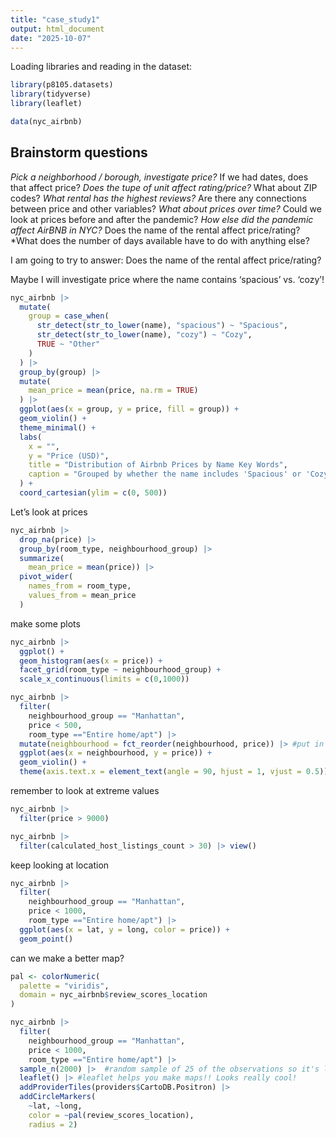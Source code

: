 ```yaml
---
title: "case_study1"
output: html_document
date: "2025-10-07"
---
```


Loading libraries and reading in the dataset:

```r
library(p8105.datasets)
library(tidyverse)
library(leaflet)

data(nyc_airbnb)
```

## Brainstorm questions

*Pick a neighborhood / borough, investigate price?
  *If we had dates, does that affect price?
*Does the tupe of unit affect rating/price?
*What about ZIP codes?
*What rental has the highest reviews?
*Are there any connections between price and other variables?
*What about prices over time?
  *Could we look at prices before and after the pandemic?
*How else did the pandemic affect AirBNB in NYC?
*Does the name of the rental affect price/rating?
*What does the number of days available have to do with anything else?


I am going to try to answer: Does the name of the rental affect price/rating?

Maybe I will investigate price where the name contains 'spacious' vs. 'cozy'!

```r
nyc_airbnb |> 
  mutate(
    group = case_when(
      str_detect(str_to_lower(name), "spacious") ~ "Spacious",
      str_detect(str_to_lower(name), "cozy") ~ "Cozy",
      TRUE ~ "Other"
    )
  ) |> 
  group_by(group) |> 
  mutate(
    mean_price = mean(price, na.rm = TRUE)
  ) |> 
  ggplot(aes(x = group, y = price, fill = group)) + 
  geom_violin() +
  theme_minimal() +
  labs(
    x = "",
    y = "Price (USD)",
    title = "Distribution of Airbnb Prices by Name Key Words",
    caption = "Grouped by whether the name includes 'Spacious' or 'Cozy'"
  ) +
  coord_cartesian(ylim = c(0, 500))


```


Let's look at prices

```r
nyc_airbnb |> 
  drop_na(price) |> 
  group_by(room_type, neighbourhood_group) |> 
  summarize(
    mean_price = mean(price)) |> 
  pivot_wider(
    names_from = room_type,
    values_from = mean_price
  )
```

make some plots

```r
nyc_airbnb |> 
  ggplot() +
  geom_histogram(aes(x = price)) +
  facet_grid(room_type ~ neighbourhood_group) +
  scale_x_continuous(limits = c(0,1000))
```



```r
nyc_airbnb |> 
  filter(
    neighbourhood_group == "Manhattan",
    price < 500,
    room_type =="Entire home/apt") |> 
  mutate(neighbourhood = fct_reorder(neighbourhood, price)) |> #put in order from lowest to highest price
  ggplot(aes(x = neighbourhood, y = price)) +
  geom_violin() +
  theme(axis.text.x = element_text(angle = 90, hjust = 1, vjust = 0.5))
```


remember to look at extreme values

```r
nyc_airbnb |> 
  filter(price > 9000)
```

```r
nyc_airbnb |> 
  filter(calculated_host_listings_count > 30) |> view()
```

keep looking at location

```r
nyc_airbnb |> 
  filter(
    neighbourhood_group == "Manhattan",
    price < 1000,
    room_type =="Entire home/apt") |> 
  ggplot(aes(x = lat, y = long, color = price)) +
  geom_point()
```

can we make a better map?

```r
pal <- colorNumeric(
  palette = "viridis",
  domain = nyc_airbnb$review_scores_location
)

nyc_airbnb |> 
  filter(
    neighbourhood_group == "Manhattan",
    price < 1000,
    room_type =="Entire home/apt") |>
  sample_n(2000) |>  #random sample of 25 of the observations so it's less crazy
  leaflet() |> #leaflet helps you make maps!! Looks really cool!
  addProviderTiles(providers$CartoDB.Positron) |> 
  addCircleMarkers(
    ~lat, ~long,
    color = ~pal(review_scores_location),
    radius = 2)
```




